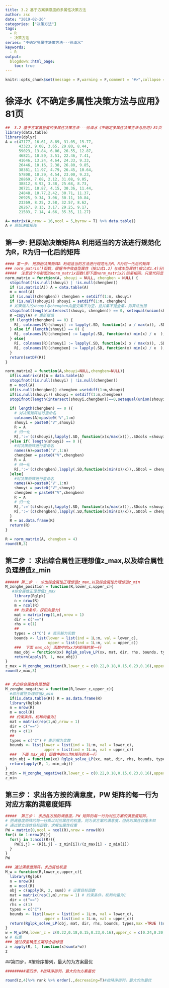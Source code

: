 ```yaml
---
title: 3.2 基于方案满意度的多属性决策方法
author: zsc
date: "2019-02-26"
categories: ["决策方法"]
tags:
  - R
  - 决策方法
series: "不确定多属性决策方法---徐泽水"
keywords:
  - R
output:
  blogdown::html_page:
    toc: true
---
```



```r
knitr::opts_chunk$set(message = F,warning = F,comment = "#>",collapse = TRUE)
```

# 徐泽水《不确定多属性决策方法与应用》81页

```r
##  3.2 基于方案满意度的多属性决策方法---徐泽水《不确定多属性决策方法与应用》81页 --3.2.2 实例分析
library(data.table)
library(dplyr)
A = c(47177, 16.61, 8.89, 31.05, 15.77,
      43323, 9.08, 3.65, 29.80, 8.44,
      59023, 13.84, 6.06, 26.55, 12.87,
      46821, 10.59, 3.51, 22.46, 7.41,
      41646, 13.24, 4.64, 24.33, 9.33,
      26446, 10.16, 2.38, 26.80, 9.85,
      38381, 11.97, 4.79, 26.45, 10.64,
      57808, 10.29, 4.54, 23.00, 9.23,
      28869, 7.68, 2.12, 31.08, 9.05,
      38812, 8.92, 3.38, 25.68, 8.73,
      30721, 10.87, 4.15, 30.36, 11.44,
      24848, 10.77,2.42, 30.71, 11.37,
      26925, 9.34, 3.06, 30.11, 10.84,
      23269, 8.25, 2.58, 32.57, 8.62,
      28267, 8.13, 3.17, 29.25, 9.17,
      21583, 7.14, 4.66, 35.35, 11.27)

A= matrix(A,nrow = 16,ncol = 5,byrow = T) %>% data.table()
A # 原始决策矩阵
```

## 第一步: 把原始决策矩阵A 利用适当的方法进行规范化为R，R为归一化后的矩阵
```r
#### 第一步: 把原始决策矩阵A 利用适当的方法进行规范化为R，R为归一化后的矩阵
### norm_matrix()函数，根据书中收益型属性（按公式1.2）与成本型属性(按公式1.4)分别进行归一化
#####  注意这个与前面的norm_matrix函数(即下面norm_matrix2)结果相同，只是代码显得更少了,保证了列名不变
norm_matrix = function(A, shouyi = NULL, chengben = NULL) {
  stopifnot(!is.null(shouyi) | !is.null(chengben))
  if (is.matrix(A)) A = data.table(A)
  m = ncol(A)
  if (is.null(chengben)) chengben = setdiff(1:m, shouyi)
  if (is.null(shouyi)) shouyi = setdiff(1:m, chengben)
  # 如果输入的shouyi与chengben向量交集不为空，且并集不是全集，则算法出错
  stopifnot(length(intersect(shouyi, chengben)) == 0, setequal(union(shouyi, chengben), 1:m))
  R =copy(A) # 重新赋值
  if (length(chengben) == 0) {
    R[, colnames(R)[shouyi] := lapply(.SD, function(x) x / max(x)), .SDcols = shouyi] # 收益型属性归一化 （书中1.2式）
  } else if (length(shouyi) == 0) {
    R[, colnames(R)[chengben] := lapply(.SD, function(x) min(x) / x  ), .SDcols = chengben]# 成本型属性归一化 （书中1.3式）
  } else{
    R[, colnames(R)[shouyi] := lapply(.SD, function(x) x / max(x)), .SDcols = shouyi] # 收益型属性归一化 （书中1.2式）
    R[, colnames(R)[chengben] := lapply(.SD, function(x) min(x) / x  ), .SDcols = chengben]# 成本型属性归一化 （书中1.3式）
  }
  return(setDF(R))
}
```

```r
norm_matrix2 = function(A,shouyi=NULL,chengben=NULL){
  if(is.matrix(A))A = data.table(A)
  stopifnot(!is.null(shouyi) | !is.null(chengben))
  m = ncol(A)
  if(is.null(chengben)) chengben =setdiff(1:m,shouyi) 
  if(is.null(shouyi)) shouyi = setdiff(1:m,chengben)
  stopifnot(length(intersect(shouyi,chengben))==0,setequal(union(shouyi,chengben),1:m))
  
  if( length(chengben) == 0 ){
    # 对决策矩阵进行重命名
    colnames(A)=paste0('V',1:m)
    shouyi = paste0("V",shouyi)
    R = A    
    # 归一化
    R[,':='(c(shouyi),lapply(.SD, function(x)x/max(x))),.SDcols =shouyi] # 收益型属性归一化 （书中1.2式）
  }else if( length(shouyi) == 0 ){
    #对决策矩阵进行重命名
    names(A)=paste0('V',1:m)
    chengben = paste0("V",chengben)
    R = A
    # 归一化
    R[,':='(c(chengben),lapply(.SD,function(x)min(x)/x)),.SDcol = chengben]# 成本型属性归一化 （书中1.3式）
  }else{
    #对决策矩阵进行重命名
    names(A)=paste0('V',1:m)
    shouyi = paste0("V",shouyi)
    chengben = paste0("V",chengben)
    R = A
    # 归一化
    R[,':='(c(shouyi),lapply(.SD, function(x)x/max(x))),.SDcols =shouyi] # 收益型属性归一化 （书中1.2式）
    R[,':='(c(chengben),lapply(.SD,function(x)min(x)/x)),.SDcol = chengben]# 成本型属性归一化 （书中1.3式）    
  }
  R = as.data.frame(R)
  return(R)
}
```

```r
R = norm_matrix(A, chengben = 4)
round(R,3)
```
## 第二步 ： 求出综合属性正理想值z_max,以及综合属性负理想值z_min
```r
###### 第二步 ： 求出综合属性正理想值z_max,以及综合属性负理想值z_min
M_zonghe_position = function(R,lower_c,upper_c){
   #综合属性正理想值z_max
    library(Rglpk)
    n = nrow(R)
    m = ncol(R)
    ## 约束条件，权和向量为1 
    mat = matrix(rep(1,m),nrow = 1) 
    dir = c("==")
    rhs = c(1)
    ## 
    types = c("C") # 表示解为实数
    bounds <- list(lower = list(ind = 1L:m, val = lower_c),
                   upper = list(ind = 1L:m, val = upper_c))
    ###  下面 max_obj 函数中的xx为R矩阵的某一行
    max_obj = function(xx) Rglpk_solve_LP(xx, mat, dir, rhs, bounds, types,max = TRUE)$optimum
    return(apply(R, 1, max_obj))
}
z_max = M_zonghe_position(R,lower_c = c(0.22,0.18,0.15,0.23,0.16),upper_c = c(0.24,0.20,0.17,0.26,0.17))
round(z_max,3)


## 求出综合属性负理想值
M_zonghe_negative = function(R,lower_c,upper_c){
  #综合属性负理想值z_min
  if(is.data.table(R)) R = as.data.frame(R)
  library(Rglpk)
  n = nrow(R)
  m = ncol(R)
  ## 约束条件，权和向量为1 
  mat = matrix(rep(1,m),nrow = 1) 
  dir = c("==")
  rhs = c(1)
  ## 
  types = c("C") # 表示解为实数
  bounds <- list(lower = list(ind = 1L:m, val = lower_c),
                 upper = list(ind = 1L:m, val = upper_c))
  ###  下面 max_obj 函数中的xx为R矩阵的某一行
  min_obj = function(xx) Rglpk_solve_LP(xx, mat, dir, rhs, bounds, types)$optimum
  return(apply(R, 1, min_obj))
}
z_min = M_zonghe_negative(R,lower_c = c(0.22,0.18,0.15,0.23,0.16),upper_c = c(0.24,0.20,0.17,0.26,0.17))
z_min
```

##  第三步： 求出各方按的满意度，PW 矩阵的每一行为对应方案的满意度矩阵

```r
#####  第三步： 求出各方按的满意度，PW 矩阵的每一行为对应方案的满意度矩阵，
# 把满意度矩阵的每一行乘以对应属性的权重，则为该方案的满意度，但此时属性权重未知
# 通过建立线性目标函数，求解出属性权重
PW = matrix(0,ncol = ncol(R),nrow = nrow(R))
for(i in 1:nrow(R)){
  for(j in 1:ncol(R)){
    PW[i,j] = (R[i,j] - z_min[i])/(z_max[i] - z_min[i])
  }
}
PW

### 通过满意度矩阵，求出属性权重
M_w = function(R,lower_c,upper_c){
  library(Rglpk)
  n = nrow(R)
  m = ncol(R)
  obj = c(apply(R, 2, sum)) # 设置目标函数
  mat = matrix(rep(1,m),nrow = 1) # 约束条件，权和向量为1 
  dir = c("==")
  rhs = c(1)
  types = c("C")
  bounds <- list(lower = list(ind = 1L:m, val = lower_c),
                 upper = list(ind = 1L:m, val = upper_c))
  return(Rglpk_solve_LP(obj, mat, dir, rhs, bounds, types,max =TRUE )$solution)
}
w = M_w(PW,lower_c = c(0.22,0.18,0.15,0.23,0.16),upper_c = c(0.24,0.20,0.17,0.26,0.17))
w # 权重
### 通过权重确定方案综合指标值
z = apply(R, 1, function(x)sum(x*w))
z
```
##第四步，#按降序排列，最大的为方案最优
```r
#########第四步，#按降序排列，最大的为方案最优

round(z,4)%>% rank %>% order(.,decreasing=T)#按降序排列，最大的为最优

```


